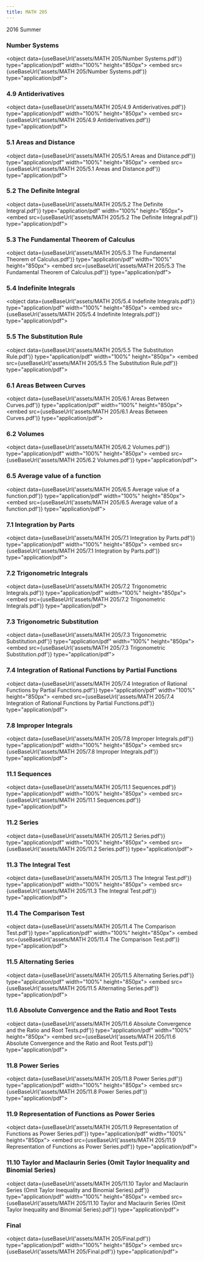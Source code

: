 ```yaml
---
title: MATH 205
---
```



2016 Summer

### Number Systems
<object data={useBaseUrl('assets/MATH 205/Number Systems.pdf')} type="application/pdf" width="100%" height="850px">
    <embed src={useBaseUrl('assets/MATH 205/Number Systems.pdf')} type="application/pdf">
            </embed>
</object>

### 4.9 Antiderivatives
<object data={useBaseUrl('assets/MATH 205/4.9 Antiderivatives.pdf')} type="application/pdf" width="100%" height="850px">
    <embed src={useBaseUrl('assets/MATH 205/4.9 Antiderivatives.pdf')} type="application/pdf">
            </embed>
</object>

### 5.1 Areas and Distance
<object data={useBaseUrl('assets/MATH 205/5.1 Areas and Distance.pdf')} type="application/pdf" width="100%" height="850px">
    <embed src={useBaseUrl('assets/MATH 205/5.1 Areas and Distance.pdf')} type="application/pdf">
            </embed>
</object>

### 5.2 The Definite Integral
<object data={useBaseUrl('assets/MATH 205/5.2 The Definite Integral.pdf')} type="application/pdf" width="100%" height="850px">
    <embed src={useBaseUrl('assets/MATH 205/5.2 The Definite Integral.pdf')} type="application/pdf">
            </embed>
</object>

### 5.3 The Fundamental Theorem of Calculus
<object data={useBaseUrl('assets/MATH 205/5.3 The Fundamental Theorem of Calculus.pdf')} type="application/pdf" width="100%" height="850px">
    <embed src={useBaseUrl('assets/MATH 205/5.3 The Fundamental Theorem of Calculus.pdf')} type="application/pdf">
            </embed>
</object>

### 5.4 Indefinite Integrals
<object data={useBaseUrl('assets/MATH 205/5.4 Indefinite Integrals.pdf')} type="application/pdf" width="100%" height="850px">
    <embed src={useBaseUrl('assets/MATH 205/5.4 Indefinite Integrals.pdf')} type="application/pdf">
            </embed>
</object>

### 5.5 The Substitution Rule
<object data={useBaseUrl('assets/MATH 205/5.5 The Substitution Rule.pdf')} type="application/pdf" width="100%" height="850px">
    <embed src={useBaseUrl('assets/MATH 205/5.5 The Substitution Rule.pdf')} type="application/pdf">
            </embed>
</object>

### 6.1 Areas Between Curves
<object data={useBaseUrl('assets/MATH 205/6.1 Areas Between Curves.pdf')} type="application/pdf" width="100%" height="850px">
    <embed src={useBaseUrl('assets/MATH 205/6.1 Areas Between Curves.pdf')} type="application/pdf">
            </embed>
</object>

### 6.2 Volumes
<object data={useBaseUrl('assets/MATH 205/6.2 Volumes.pdf')} type="application/pdf" width="100%" height="850px">
    <embed src={useBaseUrl('assets/MATH 205/6.2 Volumes.pdf')} type="application/pdf">
            </embed>
</object>

### 6.5 Average value of a function
<object data={useBaseUrl('assets/MATH 205/6.5 Average value of a function.pdf')} type="application/pdf" width="100%" height="850px">
    <embed src={useBaseUrl('assets/MATH 205/6.5 Average value of a function.pdf')} type="application/pdf">
            </embed>
</object>

### 7.1 Integration by Parts
<object data={useBaseUrl('assets/MATH 205/7.1 Integration by Parts.pdf')} type="application/pdf" width="100%" height="850px">
    <embed src={useBaseUrl('assets/MATH 205/7.1 Integration by Parts.pdf')} type="application/pdf">
            </embed>
</object>

### 7.2 Trigonometric Integrals
<object data={useBaseUrl('assets/MATH 205/7.2 Trigonometric Integrals.pdf')} type="application/pdf" width="100%" height="850px">
    <embed src={useBaseUrl('assets/MATH 205/7.2 Trigonometric Integrals.pdf')} type="application/pdf">
            </embed>
</object>

### 7.3 Trigonometric Substitution
<object data={useBaseUrl('assets/MATH 205/7.3 Trigonometric Substitution.pdf')} type="application/pdf" width="100%" height="850px">
    <embed src={useBaseUrl('assets/MATH 205/7.3 Trigonometric Substitution.pdf')} type="application/pdf">
            </embed>
</object>

### 7.4 Integration of Rational Functions by Partial Functions
<object data={useBaseUrl('assets/MATH 205/7.4 Integration of Rational Functions by Partial Functions.pdf')} type="application/pdf" width="100%" height="850px">
    <embed src={useBaseUrl('assets/MATH 205/7.4 Integration of Rational Functions by Partial Functions.pdf')} type="application/pdf">
            </embed>
</object>

### 7.8 Improper Integrals
<object data={useBaseUrl('assets/MATH 205/7.8 Improper Integrals.pdf')} type="application/pdf" width="100%" height="850px">
    <embed src={useBaseUrl('assets/MATH 205/7.8 Improper Integrals.pdf')} type="application/pdf">
            </embed>
</object>

### 11.1 Sequences
<object data={useBaseUrl('assets/MATH 205/11.1 Sequences.pdf')} type="application/pdf" width="100%" height="850px">
    <embed src={useBaseUrl('assets/MATH 205/11.1 Sequences.pdf')} type="application/pdf">
            </embed>
</object>

### 11.2 Series
<object data={useBaseUrl('assets/MATH 205/11.2 Series.pdf')} type="application/pdf" width="100%" height="850px">
    <embed src={useBaseUrl('assets/MATH 205/11.2 Series.pdf')} type="application/pdf">
            </embed>
</object>

### 11.3 The Integral Test
<object data={useBaseUrl('assets/MATH 205/11.3 The Integral Test.pdf')} type="application/pdf" width="100%" height="850px">
    <embed src={useBaseUrl('assets/MATH 205/11.3 The Integral Test.pdf')} type="application/pdf">
            </embed>
</object>

### 11.4 The Comparison Test
<object data={useBaseUrl('assets/MATH 205/11.4 The Comparison Test.pdf')} type="application/pdf" width="100%" height="850px">
    <embed src={useBaseUrl('assets/MATH 205/11.4 The Comparison Test.pdf')} type="application/pdf">
            </embed>
</object>

### 11.5 Alternating Series
<object data={useBaseUrl('assets/MATH 205/11.5 Alternating Series.pdf')} type="application/pdf" width="100%" height="850px">
    <embed src={useBaseUrl('assets/MATH 205/11.5 Alternating Series.pdf')} type="application/pdf">
            </embed>
</object>

### 11.6 Absolute Convergence and the Ratio and Root Tests
<object data={useBaseUrl('assets/MATH 205/11.6 Absolute Convergence and the Ratio and Root Tests.pdf')} type="application/pdf" width="100%" height="850px">
    <embed src={useBaseUrl('assets/MATH 205/11.6 Absolute Convergence and the Ratio and Root Tests.pdf')} type="application/pdf">
            </embed>
</object>

### 11.8 Power Series
<object data={useBaseUrl('assets/MATH 205/11.8 Power Series.pdf')} type="application/pdf" width="100%" height="850px">
    <embed src={useBaseUrl('assets/MATH 205/11.8 Power Series.pdf')} type="application/pdf">
            </embed>
</object>

### 11.9 Representation of Functions as Power Series
<object data={useBaseUrl('assets/MATH 205/11.9 Representation of Functions as Power Series.pdf')} type="application/pdf" width="100%" height="850px">
    <embed src={useBaseUrl('assets/MATH 205/11.9 Representation of Functions as Power Series.pdf')} type="application/pdf">
            </embed>
</object>

### 11.10 Taylor and Maclaurin Series (Omit Taylor Inequality and Binomial Series)
<object data={useBaseUrl('assets/MATH 205/11.10 Taylor and Maclaurin Series (Omit Taylor Inequality and Binomial Series).pdf')} type="application/pdf" width="100%" height="850px">
    <embed src={useBaseUrl('assets/MATH 205/11.10 Taylor and Maclaurin Series (Omit Taylor Inequality and Binomial Series).pdf')} type="application/pdf">
            </embed>
</object>

### Final
<object data={useBaseUrl('assets/MATH 205/Final.pdf')} type="application/pdf" width="100%" height="850px">
    <embed src={useBaseUrl('assets/MATH 205/Final.pdf')} type="application/pdf">
            </embed>
</object>
